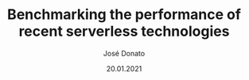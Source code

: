 ---
title: Benchmarking the performance of recent serverless technologies
type: article
author: José Donato
file: /FS_A1.pdf
snippet: Study about the performance of recent web technologies (e.g., Next.js API routes, netlify functions and Cloudflare workers)
date: '20.01.2021'
---